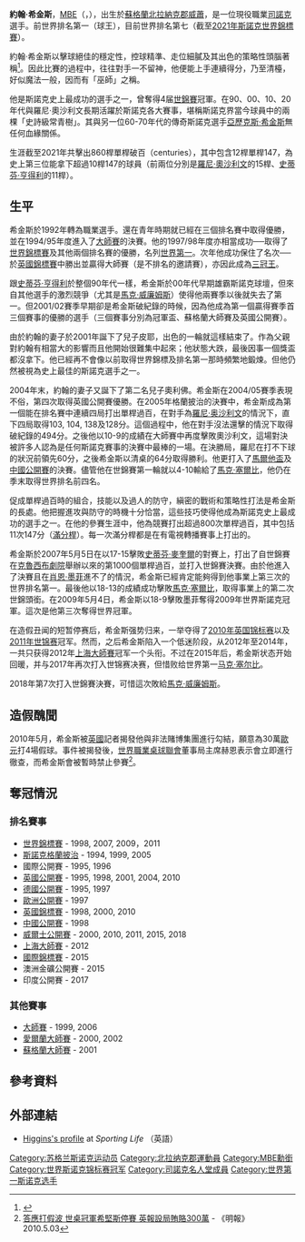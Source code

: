 {{更新|time=2013-12-14T10:22:58+00:00}}
{{noteTA|G1=Snooker}}{{Infobox snooker player|name=約翰·希金斯|Prize money=[[英鎊|£]]9,295,578|World champ={{Hlist| 1998 | 2007 | 2009 | 2011}}|Other wins=19|Minor wins=3|Ranking wins=31|Century break=860|High break='''[[滿分桿|147]]'''<small>（12次）</small>|High ranking=[[斯诺克世界排名第一选手|1]] <small>(1998年5月至2000年5月，2007年5月至2008年5月，2010年5月至9月，2010年12月至2011年5月)</small>|image=John Higgins PHC 2015.jpg|Professional=1992–|Nickname=蘇格蘭巫師（Wizard of Wishaw）<br/>The Haggis|Sport country={{SCO}}|birth_place=[[蘇格蘭|蘇格蘭]][[北拉奈克郡|北拉奈克郡]][[威蕭|威蕭]]|birth_date={{birth date and age|df=yes|1975|5|18}}|caption=2015年的希金斯|website=}}'''約翰·希金斯'''，[[MBE|MBE]]（{{lang-en|John Higgins}}，{{bd|1975年|5月18日||}}），出生於[[蘇格蘭|蘇格蘭]][[北拉纳克郡|北拉納克郡]][[威蕭|威蕭]]，是一位現役職業[[斯诺克|司諾克]]選手。前世界排名第一（球王），目前世界排名第七（截至[[2011年世界斯诺克锦标赛|2021年斯諾克世界錦標賽]]）。

約翰·希金斯以擊球絕佳的穩定性，控球精準、走位細膩及其出色的策略性頭腦著稱<ref>{{Cite news|url=https://www.bbc.com/sport/snooker/43809842|title=World Championship: What makes the perfect snooker player?|date=2018-04-19|newspaper=BBC Sport|accessdate=2018-08-16|language=en-GB|archive-date=2021-03-14|archive-url=https://web.archive.org/web/20210314234137/https://www.bbc.com/sport/snooker/43809842|dead-url=no}}</ref>。因此比賽的過程中，往往對手一不留神，他便能上手連續得分，乃至清檯，好似魔法一般，因而有「巫師」之稱。

他是斯諾克史上最成功的選手之一，曾奪得4届[[世界斯诺克锦标赛|世錦賽]]冠軍。在90、00、10、20年代與羅尼·奧沙利文長期活躍於斯諾克各大賽事，堪稱斯諾克界當今球員中的兩棵「史詩級常青樹」。其與另一位60-70年代的傳奇斯諾克選手[[亞歷克斯·希金斯|亞歷克斯·希金斯]]無任何血緣關係。

生涯截至2021年共擊出860桿單桿破百（centuries），其中包含12桿單桿147，為史上第三位能拿下超過10桿147的球員（前兩位分別是[[罗尼·奥沙利文|羅尼·奧沙利文]]的15桿、[[史蒂芬·亨得利|史蒂芬·亨得利]]的11桿）。

==生平==
希金斯於1992年轉為職業選手。還在青年時期就已經在三個排名賽中取得優勝，並在1994/95年度進入了[[斯诺克大师赛|大師賽]]的決賽。他的1997/98年度亦相當成功──取得了[[世界斯诺克锦标赛|世界錦標賽]]及其他兩個排名賽的優勝，名列[[斯诺克世界排名第一选手|世界第一]]。次年他成功保住了名次──於[[斯诺克英国锦标赛|英國錦標賽]]中勝出並贏得大師賽（是不排名的邀請賽），亦因此成為[[斯诺克三大赛|三冠王]]。

跟[[史蒂芬·亨得利|史蒂芬·亨得利]]於整個90年代一樣，希金斯於00年代早期雄霸斯諾克球壇，但來自其他選手的激烈競爭（尤其是[[馬克·威廉姆斯|馬克·威廉姆斯]]）使得他兩賽季以後就失去了第一。但2001/02賽季早期卻是希金斯破紀錄的時候，因為他成為第一個贏得賽季首三個賽事的優勝的選手（三個賽事分別為冠軍盃、蘇格蘭大師賽及英國公開賽）。

由於約翰的妻子於2001年誕下了兒子皮耶，出色的一輪就這樣結束了。作為父親對約翰有相當大的影響而且他開始很難集中起來；他狀態大跌，最後因事一個獎盃都沒拿下。他已經再不會像以前取得世界錦標及排名第一那時頻繁地鍛煉。但他仍然被視為史上最佳的斯諾克選手之一。

2004年末，約翰的妻子又誕下了第二名兒子奧利佛。希金斯在2004/05賽季表現不俗，第四次取得英國公開賽優勝。在2005年格蘭披治的決賽中，希金斯成為第一個能在排名賽中連續四局打出單桿過百，在對手為[[罗尼·奥沙利文|羅尼·奥沙利文]]的情況下，直下四局取得103, 104, 138及128分。這個過程中，他在對手沒法還擊的情況下取得破紀錄的494分。之後他以10-9的成績在大師賽中再度擊敗奧沙利文，這場對決被許多人認為是任何斯諾克賽事的決賽中最棒的一場。在決勝局，羅尼在打不下球的狀況前領先60分，之後希金斯以清桌的64分取得勝利。他更打入了[[斯诺克欧洲大师赛|馬爾他盃]]及[[斯诺克中国公开赛|中國公開賽]]的決賽。儘管他在世錦賽第一輪就以4-10輸給了[[馬克·塞爾比|馬克·塞爾比]]，他仍在季末取得世界排名前四名。

促成單桿過百時的組合，技能以及過人的防守，縝密的戰術和策略性打法是希金斯的長處。他把握進攻與防守的時機十分恰當，這些技巧使得他成為斯諾克史上最成功的選手之一。在他的參賽生涯中，他為競賽打出超過800次單桿過百，其中包括11次147分（[[滿分桿|滿分桿]]）。每一次滿分桿都是在有電視轉播賽事上打出的。

希金斯於2007年5月5日在以17-15擊敗[[史提芬·麥佳亞|史蒂芬·麥奎爾]]的對賽上，打出了自世錦賽在[[克鲁西布剧院|克魯西布劇院]]舉辦以來的第1000個單桿過百，並打入世錦賽決賽。由於他進入了決賽且在[[肖恩·墨菲|肖恩·墨菲]]進不了的情況，希金斯已經肯定能夠得到他事業上第三次的世界排名第一。最後他以18-13的成績成功擊敗[[马克·塞尔比|馬克·塞爾比]]，取得事業上的第二次世錦頭銜。在2009年5月4日，希金斯以18-9擊敗墨菲奪得2009年世界斯諾克冠軍。這次是他第三次奪得世界冠軍。

在造假丑闻的短暂停赛后，希金斯强势归来，一举夺得了[[2010年英国锦标赛|2010年英国锦标赛]]以及[[2011年斯诺克世界锦标赛|2011年世锦赛]]冠军。然而，之后希金斯陷入一个低迷阶段，从2012年至2014年，一共只获得2012年[[斯诺克上海大师赛|上海大師賽]]冠军一个头衔。不过在2015年后，希金斯状态开始回暖，并与2017年再次打入世锦赛决赛，但惜败给世界第一[[马克·塞尔比|马克·塞尔比]]。

2018年第7次打入世錦賽決賽，可惜這次敗給[[马克·威廉姆斯|馬克·威廉姆斯]]。

==造假醜聞==
2010年5月，希金斯被[[英國|英國]]記者揭發他與非法賭博集團進行勾結，願意為30萬[[歐元|歐元]]打4場假球。事件被揭發後，[[世界職業桌球聯會|世界職業桌球聯會]]董事局主席赫恩表示會立即進行徹查，而希金斯會被暫時禁止參賽<ref>[http://hk.news.yahoo.com/article/100502/4/hsl5.html 答應打假波 世桌冠軍希堅斯停賽 英報設局賄賂300萬] {{Wayback|url=http://hk.news.yahoo.com/article/100502/4/hsl5.html |date=20100507002534 }} - 《明報》 2010.5.03</ref>。

==奪冠情況==
===排名賽事===
*[[世界斯诺克锦标赛|世界錦標賽]] - 1998, 2007, 2009，2011
*[[斯諾克格蘭披治|斯諾克格蘭披治]] - 1994, 1999, 2005
*國際公開賽 - 1995, 1996
*[[英國公開賽|英國公開賽]] - 1995, 1998, 2001, 2004, 2010
*[[德國公開賽|德國公開賽]] - 1995, 1997
*[[斯诺克欧洲大师赛|歐洲公開賽]] - 1997
*[[斯诺克英国锦标赛|英國錦標賽]] - 1998, 2000, 2010
*[[斯诺克中国公开赛|中國公開賽]] - 1998
*[[斯诺克威尔士公开赛|威爾士公開賽]] - 2000, 2010, 2011, 2015, 2018
*[[上海大師賽|上海大師賽]] - 2012
*[[國際錦標賽|國際錦標賽]] - 2015
*澳洲金礦公開賽 - 2015
*印度公開賽 - 2017

===其他賽事===
*[[斯诺克大师赛|大師賽]] - 1999, 2006
*[[愛爾蘭大師賽|愛爾蘭大師賽]] - 2000, 2002
*[[蘇格蘭大師賽|蘇格蘭大師賽]] - 2001

==參考資料==
{{reflist}}

==外部連結==
{{Commonscat|John Higgins}}
*[https://web.archive.org/web/20011216201123/http://www.sportinglife.com/snooker/season01-02/profiles/jhiggins/ Higgins's profile] at ''Sporting Life'' （英語）
{{斯诺克世界第一选手}}
{{DEFAULTSORT:Higgins, John}}
[[Category:苏格兰斯诺克运动员|Category:苏格兰斯诺克运动员]]
[[Category:北拉纳克郡運動員|Category:北拉纳克郡運動員]]
[[Category:MBE勳銜|Category:MBE勳銜]]
[[Category:世界斯诺克锦标赛冠军|Category:世界斯诺克锦标赛冠军]]
[[Category:司諾克名人堂成員|Category:司諾克名人堂成員]]
[[Category:世界第一斯诺克选手|Category:世界第一斯诺克选手]]